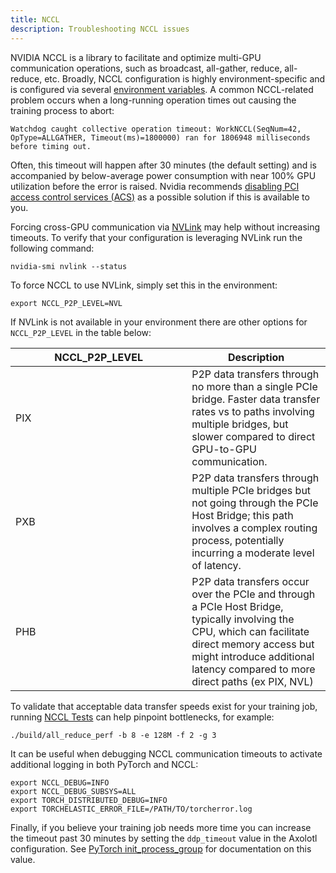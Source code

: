 ```yaml
---
title: NCCL
description: Troubleshooting NCCL issues
---
```


NVIDIA NCCL is a library to facilitate and optimize multi-GPU communication operations, such as broadcast, all-gather, reduce, all-reduce, etc. Broadly, NCCL configuration is highly environment-specific and is configured via several [environment variables](https://docs.nvidia.com/deeplearning/nccl/user-guide/docs/env.html). A common NCCL-related problem occurs when a long-running operation times out causing the training process to abort:

```text
Watchdog caught collective operation timeout: WorkNCCL(SeqNum=42, OpType=ALLGATHER, Timeout(ms)=1800000) ran for 1806948 milliseconds before timing out.
```

Often, this timeout will happen after 30 minutes (the default setting) and is accompanied by below-average power consumption with near 100% GPU utilization before the error is raised. Nvidia recommends [disabling PCI access control services (ACS)](https://docs.nvidia.com/deeplearning/nccl/user-guide/docs/troubleshooting.html#pci-access-control-services-acs) as a possible solution if this is available to you.

Forcing cross-GPU communication via [NVLink](https://en.wikipedia.org/wiki/NVLink) may help without increasing timeouts. To verify that your configuration is leveraging NVLink run the following command:

```shell
nvidia-smi nvlink --status
```

To force NCCL to use NVLink, simply set this in the environment:

```shell
export NCCL_P2P_LEVEL=NVL
```

If NVLink is not available in your environment there are other options for ``NCCL_P2P_LEVEL`` in the table below:

| NCCL_P2P_LEVEL | Description |
| -------------- | ----------- |
| PIX | P2P data transfers through no more than a single PCIe bridge. Faster data transfer rates vs to paths involving multiple bridges, but slower compared to direct GPU-to-GPU communication. |
| PXB | P2P data transfers through multiple PCIe bridges but not going through the PCIe Host Bridge; this path involves a complex routing process, potentially incurring a moderate level of latency. |
| PHB | P2P data transfers occur over the PCIe and through a PCIe Host Bridge, typically involving the CPU, which can facilitate direct memory access but might introduce additional latency compared to more direct paths (ex PIX, NVL) |

To validate that acceptable data transfer speeds exist for your training job, running [NCCL Tests](https://github.com/NVIDIA/nccl-tests/blob/master/README.md) can help pinpoint bottlenecks, for example:

```shell
./build/all_reduce_perf -b 8 -e 128M -f 2 -g 3
```

It can be useful when debugging NCCL communication timeouts to activate additional logging in both PyTorch and NCCL:

```shell
export NCCL_DEBUG=INFO
export NCCL_DEBUG_SUBSYS=ALL
export TORCH_DISTRIBUTED_DEBUG=INFO
export TORCHELASTIC_ERROR_FILE=/PATH/TO/torcherror.log
```

Finally, if you believe your training job needs more time you can increase the timeout past 30 minutes by setting the ``ddp_timeout`` value in the Axolotl configuration. See [PyTorch init_process_group](https://pytorch.org/docs/stable/distributed.html#torch.distributed.init_process_group) for documentation on this value.
